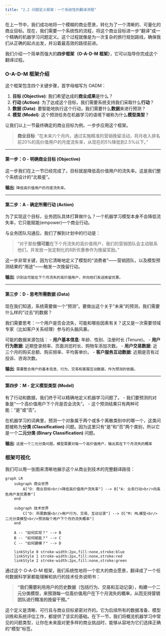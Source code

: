 ```yaml
---
title: "2.2 问题定义框架：一个系统性的翻译流程"
---
```


在上一节中，我们成功地将一个模糊的商业愿景，转化为了一个清晰的、可量化的商业目标。现在，我们需要一个系统性的流程，将这个商业目标进一步“翻译”成一个精确的机器学习问题定义。这个过程就像是为一次复杂的旅行规划路线，确保我们从正确的起点出发，并沿着最高效的路径前进。

我们介绍一个简单而强大的**四步框架（O-A-D-M 框架）**，它可以指导你完成这个翻译过程。

### O-A-D-M 框架介绍

这个框架包含四个关键步骤，首字母缩写为 OADM：

1.  **目标 (Objective)**: 我们希望达成的**商业成果**是什么？
2.  **行动 (Action)**: 为了达成这个目标，我们需要系统支持我们采取什么**行动**？
3.  **数据 (Data)**: 要智能地执行这个行动，我们需要什么**数据**来进行预测？
4.  **模型 (Model)**: 这个预测任务在机器学习的语境下被称为什么**模型类型**？

让我们以上一节最终确定的商业目标为例，一步步应用这个框架。

> **商业目标**: “在未来六个月内，通过实施精准的营销挽留活动，将月收入排名前20%的高价值用户的月度流失率，从现在的5%降低到2.5%以下。”

---

#### **第一步：O - 明确商业目标 (Objective)**

这一步我们在上一节已经完成了。目标就是降低高价值用户的流失率。这是我们整个系统设计的“北极星”。

**输出**: `降低高价值用户的月度流失率。`

---

#### **第二步：A - 确定所需行动 (Action)**

为了实现这个目标，业务团队具体打算做什么？一个机器学习模型本身不会降低流失率，它只能赋能(empower)一个商业行动。

与业务团队沟通后，我们了解到计划中的行动是：

> “对于那些**很可能**在下个月流失的高价值用户，我们的营销团队会主动联系他们，并发放一张定制化的8折优惠券作为挽留奖励。”

这一步非常关键，因为它清晰地定义了模型的“消费者”——营销团队，以及模型预测结果的“用途”——触发一次挽留行动。

**输出**: `识别出可能在下个月流失的高价值用户，并向他们发送挽留优惠。`

---

#### **第三步：D - 思考所需数据 (Data)**

现在我们知道，系统需要做一个“预测”。要做出这个关于“未来”的预测，我们需要什么样的“过去”的数据？

我们需要思考：一个用户是否会流失，可能和哪些因素有关？这又是一次需要领域专家（比如客户关系经理）参与的头脑风暴。

可能的数据来源包括：
-   **用户基本信息**: 年龄、性别、注册时长 (Tenure)。
-   **用户行为数据**: 近期登录频率、页面浏览时长、购物车添加次数。
-   **用户交易数据**: 近三个月的购买总额、购买频率、平均客单价。
-   **客户服务互动数据**: 近期是否有过投诉、咨询次数。

**输出**: `需要整合用户的基本信息、行为、交易和客服互动数据，作为预测的依据。`

---

#### **第四步：M - 定义模型类型 (Model)**

有了行动和数据，我们终于可以精确地定义机器学习问题了。
-   我们要预测的对象是“一个高价值用户下个月是否会流失”。
-   这个预测结果只有两种可能：“是”或“否”。

在机器学习的词典里，预测一个对象属于两个或多个离散类别中的哪一个，这类问题被称为**分类 (Classification)** 问题。因为这里只有“是”和“否”两个类别，所以它是一个**二元分类 (Binary Classification)** 问题。

**输出**: `这是一个二元分类问题。模型需要对每一个高价值用户，输出其在下个月流失的概率`

### 框架可视化

我们可以用一张图来清晰地展示这个从商业到技术的完整翻译路径：

```mermaid
graph LR
    subgraph 商业世界
        A["O: 商业目标<br/>降低高价值用户流失率"] --> B["A: 业务行动<br/>向高危用户发优惠券"]
    end
    
    subgraph 技术世界
        C["D: 所需数据<br/>用户行为、交易、互动记录"] --> D["M: ML模型<br/>二元分类模型<br/>预测每个用户下个月的流失概率"]
    end

    A -- "如何实现？" --> B
    B -- "如何赋能？" --> C
    C -- "如何建模？" --> D

    linkStyle 0 stroke-width:2px,fill:none,stroke:blue
    linkStyle 1 stroke-width:2px,fill:none,stroke:red
    linkStyle 2 stroke-width:2px,fill:none,stroke:green
```

通过这个 O-A-D-M 框架，我们系统性地将一个宏大的商业愿景，翻译成了一个任何数据科学家都能理解和执行的技术任务说明书：

> **“我们需要利用用户的历史数据（包括行为、交易和互动记录），构建一个二元分类模型，来预测每一位高价值用户在下个月流失的概率，从而支持营销团队进行精准的挽留干预。”**

这个定义是清晰、可行且与商业目标紧密对齐的。它为后续所有的数据准备、模型训练和系统评估工作，都提供了坚实的基础。在下一节，我们将概览机器学习中常见的问题类型，让你在未来面对更多样的商业挑战时，能够从容地为它们选择正确的“模型”标签。
